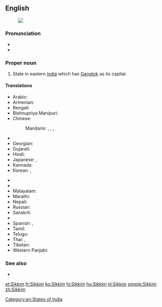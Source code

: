 ==English==
{{wikipedia}}
[[Image:Sikkim in India (disputed hatched).svg|thumb|]]
===Pronunciation===
* {{IPA|/ˈsik.im/}}
* {{audio|Lif-Sikkim.ogg|Audio (Limbu)}}

===Proper noun===
{{en-proper noun}}

# State in eastern [[India]] which has [[Gangtok]] as its capital.

====Translations====
{{trans-top|state in eastern India which has Gangtok as its capital}}
* Arabic: {{t|ar|سيكيم|m|tr=sikiim}}
* Armenian: {{t-|hy|Սիկկիմ|tr=Sikkim}}
* Bengali: {{t|bn|সিক্কিম|tr=sikkim|sc=Beng|xs=Bengali}}
* Bishnupriya Manipuri: {{tø|bpy|সিকিম}}
* Chinese:
*: Mandarin: {{t|cmn|錫金|sc=Hani}}, {{t|cmn|锡金|tr=Xī​jīn​|sc=Hani}}, {{t|cmn|錫金邦|sc=Hani}}, {{t|cmn|锡金邦|tr=Xī​jīn-bāng|sc=Hani}}
* {{trreq|dz}}
* Georgian: {{t|ka|სიკიმი|tr=sikimi|sc=Geor|xs=Georgian}}
* Gujarati: {{t|gu|સિક્કિમ|sc=Gujr|xs=Gujarati}}
* Hindi: {{t+|hi|सिक्किम|tr=sikkim|xs=Hindi}}
* Japanese: {{t|ja|シッキム州|tr=Sikkimu-shū}}, {{t|ja|シッキム|tr=Sikkimu}}
* Kannada: {{t|kn|ಸಿಕ್ಕಿಂ|sc=Knda|xs=Kannada}}
* Korean: {{t+|ko|시킴 주|tr=Sikim ju|sc=Hang}}, {{t|ko|시킴|tr=Sikim|sc=Hang}}
{{trans-mid}}
* {{trreq|lep}}
* {{trreq|lif}}
* Malayalam: {{t|ml|സിക്കിം|sc=Mlym|xs=Malayalam}}
* Marathi: {{t-|mr|सिक्किम|tr=sikkim|sc=Deva|xs=Marathi}}
* Nepali: {{t+|ne|सिक्किम|sc=Deva|xs=Nepali}}
* Russian: {{t|ru|Сикким|m|tr=Sikkím}}
* Sanskrit: {{t-|sa|सिक्किम|xs=Sanskrit}}
* {{trreq|sip}}
* Spanish: {{t-|es|Sikkim}}, {{t|es|Sikín}}
* Tamil: {{t|ta|சிக்கிம்|tr=sikkim|xs=Tamil}}
* Telugu: {{t|te|సిక్కిం}}
* Thai: {{t|th|รัฐสิกขิม|tr=rát sìk-kĭm}}, {{t|th|สิกขิม|tr=sìk-kĭm}}
* Tibetan: {{tø|bo|འབྲས་ལྗོངས|tr='bras ljongs|sc=Tibt|xs=Tibetan}}
* Western Panjabi: {{tø|pnb|سکم}}
{{trans-bottom}}

===See also===
* {{list|en|states of India}}

[[Category:en:States of India]]

[[et:Sikkim]]
[[fr:Sikkim]]
[[ko:Sikkim]]
[[hi:Sikkim]]
[[hu:Sikkim]]
[[nl:Sikkim]]
[[simple:Sikkim]]
[[zh:Sikkim]]